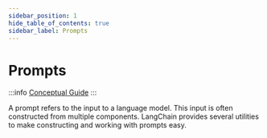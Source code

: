 ```yaml
---
sidebar_position: 1
hide_table_of_contents: true
sidebar_label: Prompts
---
```



# Prompts

:::info
[Conceptual Guide](https://python.langchain.com/docs/how_to/#prompt-templates)
:::

A prompt refers to the input to a language model. This input is often constructed from multiple components. 
LangChain provides several utilities to make constructing and working with prompts easy. 

<DocCardList />
